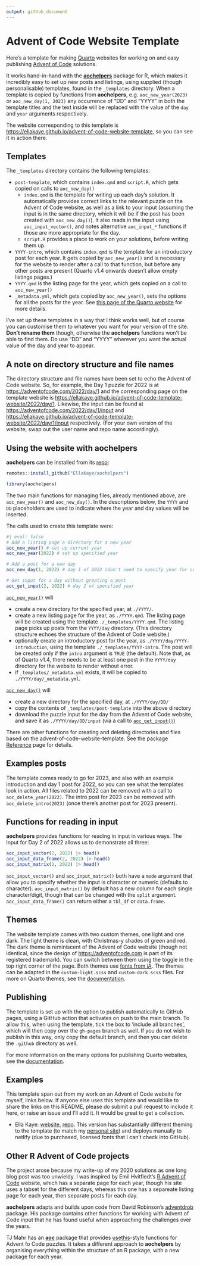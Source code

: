 ```yaml
---
output: github_document
---
```


# Advent of Code Website Template

Here's a template for making [Quarto](https://quarto.org) websites for working on and easy publishing [Advent of Code](https://adventofcode.com) solutions.

It works hand-in-hand with the [**aochelpers**](https://ellakaye.github.io/aochelpers) package for R, 
which makes it incredibly easy to set up new posts and listings,
using supplied (though personalisable) templates, found in the `_templates` directory. 
When a template is copied by functions from **aochelpers**, 
e.g. `aoc_new_year(2023)` or `aoc_new_day(1, 2023)`
any occurrence of "DD" and "YYYY" in both the template titles
and the text inside will be replaced with the value of the `day` 
and `year` arguments respectively.

The website corresponding to this template is <https://ellakaye.github.io/advent-of-code-website-template>, so you can see it in action there.

## Templates
The `_templates` directory contains the following templates:

- `post-template`, which contains `index.qmd` and `script.R`, which gets copied on calls to `aoc_new_day()`
	- `index.qmd` is the template for writing up each day's solution. 
	It automatically provides correct links to the relevant puzzle on the Advent of Code website, as well as a link to your input 
	(assuming the input is in the same directory, which it will be if the post has been created with `aoc_new_day()`).
	It also reads in the input using `aoc_input_vector()`, and notes alternative `aoc_input_*` functions if those are more appropriate for the day.
	- `script.R` provides a place to work on your solutions, 
	before writing them up. 
- `YYYY-intro`, which contains `index.qmd` is the template for an introductory post for each year. It gets copied by `aoc_new_year()` and is necessary for the website to render after a call to that function, but before any other posts are present (Quarto v1.4 onwards doesn't allow empty listings pages.)
- `YYYY.qmd` is the listing page for the year, which gets copied on a call to `aoc_new_year()`
- `_metadata.yml`, which gets copied by `aoc_new_year()`, sets the options for all the posts for the year. See [this page of the Quarto website](https://quarto.org/docs/projects/quarto-projects.html#shared-metadata) for more details.

I've set up these templates in a way that I think works well, 
but of course you can customise them to whatever you want for your version of the site. 
**Don't rename them** though, otherwise the **aochelpers** functions won't be able to find them. Do use "DD" and "YYYY" wherever you want the actual value of the day and year to appear.

## A note on directory structure and file names
The directory structure and file names have been set to echo the Advent of Code website. So, for example, the Day 1 puzzle for 2022 is at <https://adventofcode.com/2022/day/1> and the corresponding page on the template website is <https://ellakaye.github.io/advent-of-code-template-website/2022/day/1>. Likewise, the input can be found at <https://adventofcode.com/2022/day/1/input> and <https://ellakaye.github.io/advent-of-code-template-website/2022/day/1/input> respectively. (For your own version of the website, swap out the user name and repo name accordingly). 

## Using the website with **aochelpers**

**aochelpers** can be installed from its [repo](https://github.com/EllaKaye/aochelpers):

```r
remotes::install_github("EllaKaye/aochelpers")
```

```r
library(aochelpers)
```

The two main functions for managing files, already mentioned above, are `aoc_new_year()` and `aoc_new_day()`. In the descriptions below, the `YYYY` and `DD` placeholders are used to indicate where the year and day values will be inserted.

The calls used to create this template were:

```r
#| eval: false
# Add a listing page a directory for a new year
aoc_new_year() # set up current year 
aoc_new_year(2022) # set up specified year

# Add a post for a new day
aoc_new_day(1, 2022) # day 1 of 2022 (don't need to specify year for current year)

# Get input for a day without greating a post
aoc_get_input(2, 2022) # day 2 of specified year
```

[`aoc_new_year()`](https://ellakaye.github.io/aochelpers/reference/aoc_new_year.html) will

- create a new directory for the specified year, at `./YYYY/`.
- create a new listing page for the year, as `./YYYY.qmd`. The listing page will be created using the template `./_templates/YYYY.qmd`. The listing page picks up posts from the `YYYY/day` directory. (This directory structure echoes the structure of the Advent of Code website.) 
- optionally create an introductory post for the year, as `./YYYY/day/YYYY-introduction`, using the template `./_templates/YYYY-intro`. The post will be created only if the `intro` argument is `TRUE` (the default). Note that, as of Quarto v1.4, there needs to be at least one post in the `YYYY/day` directory for the website to render without error.
- if `_templates/_metadata.yml` exists, it will be copied to `./YYYY/day/_metadata.yml`. 

[`aoc_new_day()`](https://ellakaye.github.io/aochelpers/reference/aoc_new_day.html) will

- create a new directory for the specified day, at `./YYYY/day/DD/`
- copy the contents of `_templates/post-template` into the above directory
- download the puzzle input for the day from the Advent of Code website, and save it as `./YYYY/day/DD/input` (via a call to [`aoc_get_input()`)](https://ellakaye.github.io/aochelpers/reference/aoc_get_input.html)

There are other functions for creating and deleting directories and files based on the advent-of-code-website-template. See the package [Reference](https://ellakaye.github.io/aochelpers/reference/index.html) page for details.

## Examples posts
The template comes ready to go for 2023, 
and also with an example introduction and day 1 post for 2022, 
so you can see what the templates look in action.
All files related to 2022 can be removed with a call to `aoc_delete_year(2022)`.
The intro post for 2023 can be removed with `aoc_delete_intro(2023)` (once there's another post for 2023 present).

## Functions for reading in input
**aochelpers** provides functions for reading in input in various ways. 
The input for Day 2 of 2022 allows us to demonstrate all three:

```r
aoc_input_vector(2, 2022) |> head()
aoc_input_data_frame(2, 2022) |> head()
aoc_input_matrix(2, 2022) |> head()
```

`aoc_input_vector()` and `aoc_input_matrix()` both have a `mode` argument that allow you to specify whether the input is character or numeric (defaults to character). `aoc_input_matrix()` by default has a new column for each single character/digit, though that can be changed with the `split` argument. 
`aoc_input_data_frame()` can return either a `tbl_df` or `data.frame`.

## Themes
The website template comes with two custom themes, one light and one dark. 
The light theme is clean, with Christmas-y shades of green and red.
The dark theme is reminiscent of the Advent of Code website (though not identical, since the design of <https://adventofcode.com> is part of its registered trademark). You can switch between them using the toggle in the top right corner of the page.
Both themes use [fonts from iA](https://github.com/iaolo/iA-Fonts).
The themes can be adapted in the `custom-light.scss` and `custom-dark.scss` files.
For more on Quarto themes, see the [documentation](https://quarto.org/docs/output-formats/html-themes.html).

## Publishing
The template is set up with the option to publish automatically to GitHub pages, 
using a GitHub action that activates on push to the main branch. 
To allow this, when using the template, tick the box to 'include all branches', 
which will then copy over the `gh-pages` branch as well.
If you do not wish to publish in this way, only copy the default branch, 
and then you can delete the `.github` directory as well.

For more information on the many options for publishing Quarto websites, 
see the [documentation](https://quarto.org/docs/publishing/).

## Examples
This template span out from my work on an Advent of Code website for myself, links below. 
If anyone else uses this template and would like to share the links on this README, 
please do submit a pull request to include it here, or raise an issue and I'll add it.
It would be great to get a collection.

- Ella Kaye: [website](https://adventofcode.ellakaye.co.uk), [repo](https://github.com/EllaKaye/advent-of-code-website). 
	This version has substantially different theming to the template (to match my [personal site](https://ellakaye.co.uk)) and deploys manually to netlify (due to purchased, licensed fonts that I can't check into GitHub).

## Other R Advent of Code projects
The project arose because my write-up of my 2020 solutions as one long blog post was too unwieldy. 
I was inspired by Emil Hvitfledt's [R Advent of Code](https://emilhvitfeldt.github.io/rstats-adventofcode/) website, 
which has a separate page for each year, 
though his site uses a tabset for the different days, 
whereas this one has a separeate listing page for each year, then separate posts for each day.

**aochelpers** adapts and builds upon code from David Robinson's [adventdrob](https://github.com/dgrtwo/adventdrob) package. His package contains other functions for working with Advent of Code input that he has found useful when approaching the challenges over the years.

TJ Mahr has an [**aoc**](https://github.com/tjmahr/aoc) package that provides [usethis](https://usethis.r-lib.org)-style functions for Advent fo Code puzzles. 
It takes a different approach to **aochelpers** by organising everything within the structure of an R package,
with a new package for each year.
